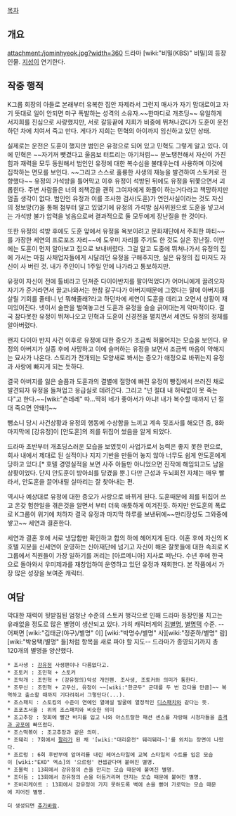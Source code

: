 [[목차]]
== 개요 ==
attachment:/jominhyeok.jpg?width=360
드라마 [wiki:"비밀(KBS)" 비밀]의 등장인물. [[지성]]이 연기한다.

== 작중 행적 ==

K그룹 회장의 아들로 본래부터 유복한 집안 자제라서 그런지 매사가 자기 맘대로이고 자기 뜻대로 일이 안되면 마구 폭발하는 성격의 소유자.~~한마디로 개초딩~~ 유일하게 서지희를 진심으로 사랑했지만, 서로 갈등끝에 지희가 비중에 뛰쳐나갔다가 도훈이 운전하던 차에 치여서 죽고 만다. 게다가 지희는 민혁의 아이까지 임신하고 있던 상태. 

실제로는 운전은 도훈이 했지만 범인은 유정으로 되어 있고 민혁도 그렇게 알고 있다. 이에 민혁은 ~~자기꺼 뺏겼다고 울음보 터트리는 아기처럼~~ 분노탱천해서 자신이 가진 힘과 재력을 모두 동원해서 범인인 유정에 대한 복수심을 불태우는데 사용하며 이것에 집착하는 면모를 보인다. ~~그리고 스스로 훌륭한 사생의 재능을 발견하여 스토커로 전향했다~~ 유정의 가석방을 틀어막고 이후 유정이 석방된 뒤에도 유정을 뒤쫓으면서 괴롭힌다. 주변 사람들은 너의 죄책감을 괜히 그여자에게 화풀이 하는거다라고 책망하지만 멈출 생각이 없다. 범인인 유정과 이를 조사한 검사(도훈)가 연인사실이라는 것도 자신의 정보망(?)을 통해 첨부터 알고 있었기에 유정의 가석방 심사위원으로 도훈을 넣고서는 가석방 불가 압력을 넣음으로써 결과적으로 둘 모두에게 장난질을 한 것이다. 

또한 유정의 석방 후에도 도훈 앞에서 유정을 욕보이려고 문화재단에서 주최한 파티~~를 가장한 세연의 프로포즈 자리~~에 도우미 자리를 주기도 한 것도 실은 장난질. 이번에는 도훈이 먼저 알아보고 집으로 보내버렸다. 그걸 알고 도중에 뛰쳐나가서 유정의 집에 가서는 마침 사채업자들에게 시달리던 유정을 구해주지만, 실은 유정의 집 마저도 자신이 사 버린 것. 내가 주인이니 1주일 안에 나가라고 통보하지만.

유정이 자신이 전에 톨비라고 던져준 다이아반지를 팔아먹었다가 어머니에게 끌려오자 자기가 준거라면서 끌고나와서는 한참 갈구다가 아버지때문에 그랬다는 말에 아버지를 살릴 기회를 줄테니 넌 뭐해줄래?라고 하던차에 세연이 도훈을 데리고 오면서 상황이 재미있어진다. 넷이서 술판을 벌여놓고선 도훈과 유정을 슬슬 긁어대는게 악마적이다. 결국 참다못한 유정이 뛰쳐나오고 민혁과 도훈이 신경전을 펼치면서 세연도 유정의 정체를 알아버렸다. 

왠지 다이아 반지 사건 이후로 유정에 대한 증오가 조금씩 허물어지는 모습을 보인다. 유정의 아버지가 실종 후에 사망하고 이에 슬퍼하는 유정을 보면서 조금씩 마음이 약해지는 묘사가 나온다.  스토리가 전개되는 모양새로 봐서는 증오가 애정으로 바뀌는지 유정과 사랑에 빠지게 되는 듯하다.

결국 아버지를 잃은 슬픔과 도훈과의 결별에 절망에 빠진 유정이 빵집에서 쓰러진 채로 발견되자 유정을 들쳐업고 응급실로 데려간다. 그리고 "넌 절대 내 허락없이 못 죽는다"고 한다.~~[wiki:"츤데레" 따...딱히 네가 좋아서가 아냐! 내가 복수할 때까지 넌 절대 죽으면 안돼!]~~

뺑소니 당시 사건상황과 유정의 행동에 수상함을 느끼고 계속 뒷조사를 해오던 중, 8화 마지막에 [강유정]이 [안도훈]의 죄를 뒤집어 썼음을 알게 되었다.

드라마 초반부터 개초딩스러운 모습을 보였듯이 사업가로서 능력은 좋지 못한 편으로, 회사 내에서 제대로 된 실적이나 지지 기반을 만들어 놓지 않아 너무도 쉽게 안도훈에게 당하고 있다.[* 호텔 경영실적을 보면 사주 아들만 아니었으면 진작에 해임되고도 남을 상황이었다. 단지 안도훈이 방아쇠를 당겼을 뿐.] 다만 근성과 두뇌회전 자체는 매우 빨라서, 안도훈을 끌어내릴 실마리는 잘 찾아내는 편.

역시나 예상대로 유정에 대한 증오가 사랑으로 바뀌게 된다. 도훈때문에 죄를 뒤집어 쓰고 온갖 험한일을 겪은것을 알면서 부터 더욱 애틋하게 여겨진듯. 하지만 안도훈의 폭로로 K그룹이 위기에 처하자 결국 유정과 마지막 하루를 보낸뒤에~~만리장성도 그와중에 쌓고~~ 세연과 결혼한다. 

세연과 결혼 후에 서로 냉담함만 확인하고 합의 하에 헤어지게 된다. 이혼 후에 자신의 K호텔 지분을 신세연이 운영하는 신아재단에 넘기고 자신이 해온 잘못들에 대한 속죄로 K그룹에서 직원들이 가장 일하기를 꺼리는 [아르메니아] 지사로 떠난다. 수년 후에 한국으로 돌아와서 우미제과를 재창업하여 운영하고 있던 유정과 재회한다. 본 작품에서 가장 많은 성장을 보여준 캐릭터.
== 여담 ==
막대한 재력이 뒷받침된 엄청난 수준의 스토커 행각으로 인해 드라마 등장인물 치고는 유래없을 정도로 많은 별명이 생산되고 있다. 가히 캐릭터계의 [[김별명]], [[별명택]] 수준. --어쩌면 [wiki:"김태균(야구)/별명" 이] [wiki:"박명수/별명" 사][wiki:"정준하/별명" 람][wiki:"박용택/별명" 들]처럼 항목을 새로 파야 할 지도-- 드라마가 종영되기까지 총 120개의 별명을 양산했다.

 * 조사생 : [[강유정]] 사생팬이나 다름없다고.
 * 조토커 : 조민혁 + 스토커
 * 조악개 : 조민혁 + (강유정의)악성 개인팬. 조사생, 조토커와 의미가 통한다.
 * 조무신 : 조민혁 + 고무신, 유정이 ~~[wiki:"한군두" 군대를 두 번 갔다올 만큼]~~ 복역하고 출소할 때까지 기다려줘서 그렇단다(...).
 * 조스패치 : 스토킹의 수준이 연예인 열애설 발굴에 열정적인 [[디스패치]]와 같다는 뜻.
 * 조포츠서울 : 위의 조스패치와 비슷한 의미
 * 조고추장 : 첫회에 빨간 바지를 입고 나와 아스트랄한 패션 센스를 자랑해 시청자들을 [[충격과 공포]]에 빠뜨렸다.
 * 조스떡볶이 : 조고추장과 같은 의미.
 * 조뒈리 : 7회에서 [[꽐라]]가 된 채 '[wiki:"대리운전" 뒈리뒈리~]'를 외치는 장면이 나왔다.
 * 조르렁 : 6회 후반부에 앞머리를 내린 헤어스타일에 교복 스타일의 수트를 입은 모습이 [wiki:"EXO" 엑소]의 '으르렁' 컨셉같다며 붙여진 별명.
 * 조물럭 : 13회에서 강유정의 손을 만지는 모습 때문에 붙여진 별명.
 * 조더듬 : 13회에서 강유정의 손을 더듬거리며 만지는 모습 때문에 붙여진 별명.
 * 조바리케이트 : 13회에서 강유정이 가지 못하도록 벽에 손을 뻗어 가로막는 모습 때문에 지어진 별명.
 

 더 생성되면 [[추가바람]].
 
